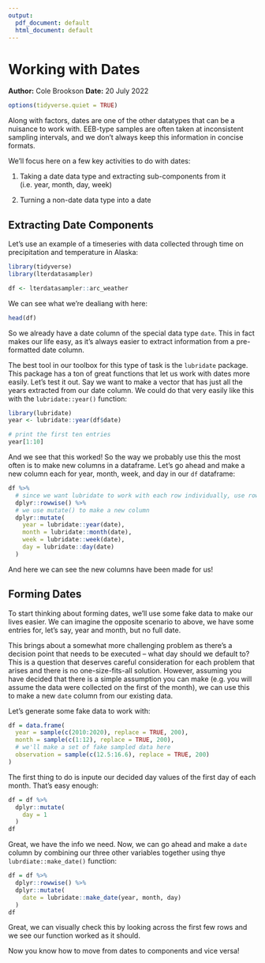 ```yaml
---
output:
  pdf_document: default
  html_document: default
---
```

# Working with Dates            
**Author:** Cole Brookson
**Date:** 20 July 2022

```r
options(tidyverse.quiet = TRUE)
```

Along with factors, dates are one of the other datatypes that can be a nuisance to work with. EEB-type samples are often taken at inconsistent sampling intervals, and we don't always keep this information in concise formats. 

We'll focus here on a few key activities to do with dates: 

1. Taking a date data type and extracting sub-components from it (i.e. year, month, day, week)

2. Turning a non-date data type into a date

## Extracting Date Components

Let's use an example of a timeseries with data collected through time on precipitation and temperature in Alaska:

```r
library(tidyverse)
library(lterdatasampler)

df <- lterdatasampler::arc_weather
```

We can see what we're dealiang with here: 

```r
head(df)
```

So we already have a date column of the special data type `date`. This in fact makes our life easy, as it's always easier to extract information from a pre-formatted date column. 

The best tool in our toolbox for this type of task is the `lubridate` package. This package has a ton of great functions that let us work with dates more easily. Let's test it out. Say we want to make a vector that has just all the years extracted from our date column. We could do that very easily like this with the `lubridate::year()` function:

```r
library(lubridate)
year <- lubridate::year(df$date) 

# print the first ten entries
year[1:10]
```

And we see that this worked! So the way we probably use this the most often is to make new columns in a dataframe. Let's go ahead and make a new column each for year, month, week, and day in our `df` dataframe:

```r
df %>%
  # since we want lubridate to work with each row individually, use rowwise()
  dplyr::rowwise() %>% 
  # we use mutate() to make a new column
  dplyr::mutate(
    year = lubridate::year(date),
    month = lubridate::month(date),
    week = lubridate::week(date), 
    day = lubridate::day(date)
  )
```

And here we can see the new columns have been made for us! 

## Forming Dates

To start thinking about forming dates, we'll use some fake data to make our lives easier. We can imagine the opposite scenario to above, we have some entries for, let's say, year and month, but no full date. 

This brings about a somewhat more challenging problem as there's a decision point that needs to be executed -- what day should we default to? This is a question that deserves careful consideration for each problem that arises and there is no one-size-fits-all solution. However, assuming you have decided that there is a simple assumption you can make (e.g. you will assume the data were collected on the first of the month), we can use this to make a new `date` column from our existing data. 

Let's generate some fake data to work with: 

```r
df = data.frame(
  year = sample(c(2010:2020), replace = TRUE, 200),
  month = sample(c(1:12), replace = TRUE, 200),
  # we'll make a set of fake sampled data here
  observation = sample(c(12.5:16.6), replace = TRUE, 200)
)
```

The first thing to do is inpute our decided day values of the first day of each month. That's easy enough: 

```r
df = df %>% 
  dplyr::mutate(
    day = 1
  )
df
```

Great, we have the info we need. Now, we can go ahead and make a `date` column by combining our three other variables together using thye `lubrdiate::make_date()` function:

```r
df = df %>% 
  dplyr::rowwise() %>% 
  dplyr::mutate(
    date = lubridate::make_date(year, month, day)
  )
df
```

Great, we can visually check this by looking across the first few rows and we see our function worked as it should.

Now you know how to move from dates to components and vice versa!

